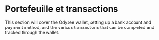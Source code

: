 # Portefeuille et transactions

This section will cover the Odysee wallet, setting up a bank account and payment method, and the various transactions that can be completed and tracked through the wallet.

<CategoryCards/>
